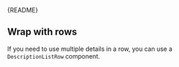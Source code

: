 
<Meta of={DescriptionListStories} />

<Markdown>{README}</Markdown>

<Primary />

## Wrap with rows

If you need to use multiple details in a row, you can use a `DescriptionListRow` component.

<Canvas of={DescriptionListStories.WrapRows} />

